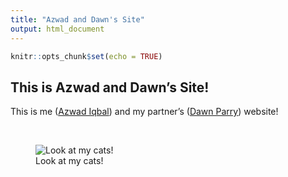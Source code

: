 ```yaml
---
title: "Azwad and Dawn's Site"
output: html_document
---
```


```r
knitr::opts_chunk$set(echo = TRUE)
```

## This is Azwad and Dawn's Site!  

This is me ([Azwad Iqbal](https://github.com/azwadriqbal)) and my partner's ([Dawn Parry](https://github.com/dmp295)) website!  

<br>

![Look at my cats!](https://scontent-lga3-2.xx.fbcdn.net/v/t1.15752-9/271857098_236211605247715_8438189666972128219_n.jpg?_nc_cat=102&ccb=1-5&_nc_sid=ae9488&_nc_ohc=t2wc9ZjF-ZQAX9y2HnY&_nc_ht=scontent-lga3-2.xx&oh=03_AVLqe6MN6fILIOoyx78xTLkYv-viQ14MR9J9vL-vKvEhzw&oe=62322B82)



